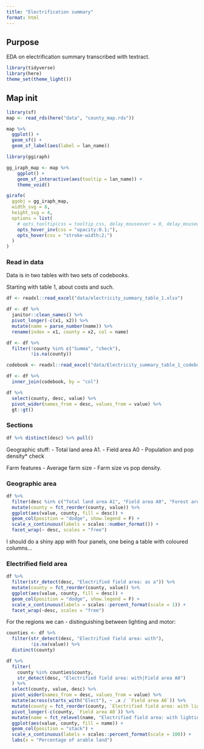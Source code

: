 ```yaml
---
title: "Electrification summary"
format: html
---
```


## Purpose

EDA on electrification summary transcribed with textract.

```r
library(tidyverse)
library(here)
theme_set(theme_light())
```

## Map init

```r
library(sf)
map <- read_rds(here("data", "county_map.rds"))

map %>% 
  ggplot() +
  geom_sf() +
  geom_sf_label(aes(label = lan_name))
```


```r
library(ggiraph)

gg_iraph_map <- map %>% 
    ggplot() +
    geom_sf_interactive(aes(tooltip = lan_name)) +
    theme_void()

girafe(
  ggobj = gg_iraph_map,
  width_svg = 8,
  height_svg = 4,
  options = list(
    # opts_tooltip(css = tooltip_css, delay_mouseover = 0, delay_mouseout = 0),
    opts_hover_inv(css = "opacity:0.1;"),
    opts_hover(css = "stroke-width:2;")
  )
)
```

### Read in data

Data is in two tables with two sets of codebooks.

Starting with table 1, about costs and such.

```r
df <- readxl::read_excel("data/electricity_summary_table_1.xlsx")

df <- df %>% 
  janitor::clean_names() %>% 
  pivot_longer(-c(x1, x2)) %>% 
  mutate(name = parse_number(name)) %>% 
  rename(index = x1, county = x2, col = name)

df <- df %>% 
  filter(!county %in% c("Summa", "check"),
         !is.na(county))

codebook <- readxl::read_excel("data/Electricity_summary_table_1_codebook.xlsx")

df <- df %>% 
  inner_join(codebook, by = "col")
```

```r
df %>% 
  select(county, desc, value) %>% 
  pivot_wider(names_from = desc, values_from = value) %>% 
  gt::gt()
```

### Sections

```r
df %>% distinct(desc) %>% pull()
```

Geographic stuff:
- Total land area A1. 
- Field area A0
- Population and pop density* check

Farm features
- Average farm size
- Farm size vs pop density.

### Geographic area

```r
df %>%
  filter(desc %in% c("Total land area A1", "Field area A0", "Forest area As")) %>% 
  mutate(county = fct_reorder(county, value)) %>% 
  ggplot(aes(value, county, fill = desc)) +
  geom_col(position = "dodge", show.legend = F) +
  scale_x_continuous(labels = scales::number_format()) +
  facet_wrap(~ desc, scales = "free")
```

I should do a shiny app with four panels, one being a table with coloured columns...

### Electrified field area

```r
df %>%
  filter(str_detect(desc, "Electrified field area: as a")) %>%
  mutate(county = fct_reorder(county, value)) %>%
  ggplot(aes(value, county, fill = desc)) +
  geom_col(position = "dodge", show.legend = F) +
  scale_x_continuous(labels = scales::percent_format(scale = 1)) +
  facet_wrap(~desc, scales = "free")
```

For the regions we can - distinguishing between lighting and motor:

```r
counties <- df %>%
  filter(str_detect(desc, "Electrified field area: with"),
         !is.na(value)) %>% 
  distinct(county)

df %>%
  filter(
    county %in% counties$county,
    str_detect(desc, "Electrified field area: with|Field area A0")
  ) %>%
  select(county, value, desc) %>%
  pivot_wider(names_from = desc, values_from = value) %>%
  mutate(across(starts_with("Elect"), ~ .x / `Field area A0`)) %>%
  mutate(county = fct_reorder(county, `Electrified field area: with lighting and motors`)) %>%
  pivot_longer(-c(county, `Field area A0`)) %>%
  mutate(name = fct_relevel(name, "Electrified field area: with lighting only")) %>% 
  ggplot(aes(value, county, fill = name)) +
  geom_col(position = "stack") +
  scale_x_continuous(labels = scales::percent_format(scale = 100)) +
  labs(x = "Percentage of arable land")
```

